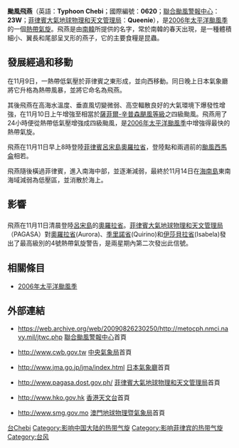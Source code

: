 {{noteTA
|T=zh-hans:超強台风飞燕 (2006年);zh-hk:超強颱風飛燕 (2006年);zh-tw:強烈颱風奇比 (2006年);zh-mo:颱風飛燕 (2006年);
|G1=颱風
|G2=CWBTyphoonOld
}}
{{noteUTC+8}}
{{颱風基礎資訊
|颱風名稱              = 颱風飛燕
|外文名稱              = Typhoon Chebi
|外文語言              = 英語
|代表圖像              = Chebi 2006-11-10 0525Z.jpg
|代表圖像名稱          = 颱風飛燕
|形成日期              = 2006年11月9日
|消散日期              = 2006年11月14日
|十分鐘平均風速JMA      = 100|JMA=knot
|十分鐘平均風速CWB      = 53|CWB=m/s
|十分鐘平均風速KMA      = 51|KMA=m/s
|十分鐘平均風速HKO      = 185
|十分鐘平均風速PAGASA      = 195
|二分鐘平均風速         = 55|NMC=m/s
|一分鐘平均風速         = 125|SSHS=knot
|最低氣壓              = 925<!--JMA-->
|瞬間最大陣風          = 260<!--JMA-->
|財產損失              = 
|死傷人數              = 
|影響地區              = {{PHI}}<br />{{CHNML}}<!--影響地區只用{{CHNML}}就可以，因為影響的地區並不是影響的省份-->
|備註                  = 
|颱風路徑圖            = Chebi 2006 track.png
|風季年份              = 2006
|風季位置              = 太平洋
}}

'''颱風飛燕'''（英語：'''Typhoon Chebi'''；國際編號：'''0620'''；[[聯合颱風警報中心|聯合颱風警報中心]]：'''23W'''；[[菲律賓大氣地球物理和天文管理局|菲律賓大氣地球物理和天文管理局]]：'''Queenie'''），是[[2006年太平洋颱風季|2006年太平洋颱風季]]的一個[[熱帶氣旋|熱帶氣旋]]。飛燕是由[[南韓|南韓]]所提供的名字，常於南韓的春天出現，是一種體積細小、翼長和尾部呈叉形的燕子，它的主要食糧是昆蟲。

==發展經過和移動==
{{phs wikify}}
在11月9日，一熱帶低氣壓於菲律賓之東形成，並向西移動。同日晚上日本氣象廳將它升格為熱帶風暴，並將它命名為飛燕。

其後飛燕在高海水溫度、垂直風切變微弱、高空輻散良好的大氣環境下爆發性增強，在11月10日上午增強至相當於[[薩菲爾-辛普森颶風等級|薩菲爾-辛普森颶風等級]]之四級颱風。飛燕用了24小時便從熱帶低氣壓增強成四級颱風，是[[2006年太平洋颱風季|2006年太平洋颱風季]]中增強得最快的熱帶氣旋。

飛燕在11月11日早上8時登陸[[菲律賓|菲律賓]][[呂宋島|呂宋島]][[奧羅拉省|奧羅拉省]]，登陸點和兩週前的[[台风西马仑_(2006年)|颱風西馬侖]]相若。

飛燕隨後橫過菲律賓，進入南海中部，並逐漸減弱，最終於11月14日在[[海南島|海南島]]東南海域減弱為低壓區，並消散於海上。

==影響==
==={{PHI}}===
飛燕在11月11日清晨登陸[[呂宋島|呂宋島]]的[[奧羅拉省|奧羅拉省]]。[[菲律賓大氣地球物理和天文管理局|菲律賓大氣地球物理和天文管理局]]（PAGASA）對[[奧羅拉省|奧羅拉省]](Aurora)、[[季里諾省|季里諾省]](Quirino)和[[伊莎貝拉省|伊莎貝拉省]](Isabela)發出了最高級別的4號熱帶氣旋警告，是兩星期內第二次發出此信號。

==相關條目==
{{Commonscat|Typhoon Chebi (2006)}}
* [[2006年太平洋颱風季|2006年太平洋颱風季]]

== 外部連結 ==
*{{en}}https://web.archive.org/web/20090826230250/http://metocph.nmci.navy.mil/jtwc.php [[聯合颱風警報中心|聯合颱風警報中心]]首頁
*{{zh-tw}}http://www.cwb.gov.tw {{Wayback|url=http://www.cwb.gov.tw/ |date=20181025071210 }} [[中央氣象局|中央氣象局]]首頁
*{{ja}}http://www.jma.go.jp/jma/index.html {{Wayback|url=http://www.jma.go.jp/jma/index.html |date=20110320125420 }} [[日本氣象廳|日本氣象廳]]首頁
*{{en}}http://www.pagasa.dost.gov.ph/ {{Wayback|url=http://www.pagasa.dost.gov.ph/ |date=20081216234000 }} [[菲律賓大氣地球物理和天文管理局|菲律賓大氣地球物理和天文管理局]]首頁
*{{zh-hk}}http://www.hko.gov.hk {{Wayback|url=http://www.hko.gov.hk/ |date=20110224003313 }} [[香港天文台|香港天文台]]首頁
*{{zh-hk}}http://www.smg.gov.mo {{Wayback|url=http://www.smg.gov.mo/ |date=20140517030343 }} [[澳門地球物理暨氣象局|澳門地球物理暨氣象局]]首頁

{{2006 Pacific typhoon season buttons}}

[[Category:四级热带气旋|台Chebi]]
[[Category:影响中国大陆的热带气旋|Category:影响中国大陆的热带气旋]]
[[Category:影响菲律宾的热带气旋|Category:影响菲律宾的热带气旋]]
[[Category:台风|Category:台风]]